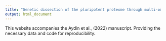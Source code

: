 ```yaml
---
title: "Genetic dissection of the pluripotent proteome through multi-omics data integration"
output: html_document
---
```



This website accompanies the Aydin et al., (2022) manuscript. Providing the necessary data and code for reproducibility.